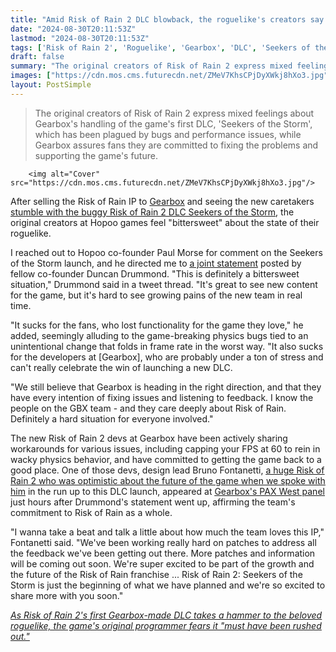 ```yaml
---
title: "Amid Risk of Rain 2 DLC blowback, the roguelike's creators say 'it sucks' for fans and the new devs at Gearbox, but those new devs say fixes are coming and this is 'just the beginning'"
date: "2024-08-30T20:11:53Z"
lastmod: "2024-08-30T20:11:53Z"
tags: ['Risk of Rain 2', 'Roguelike', 'Gearbox', 'DLC', 'Seekers of the Storm', 'Hopoo Games']
draft: false
summary: "The original creators of Risk of Rain 2 express mixed feelings about Gearbox's handling of the game's first DLC, 'Seekers of the Storm', which has been plagued by bugs and performance issues, while Gearbox assures fans they are committed to fixing the problems and supporting the game's future."
images: ["https://cdn.mos.cms.futurecdn.net/ZMeV7KhsCPjDyXWkj8hXo3.jpg"]
layout: PostSimple
---
```

> The original creators of Risk of Rain 2 express mixed feelings about Gearbox's handling of the game's first DLC, 'Seekers of the Storm', which has been plagued by bugs and performance issues, while Gearbox assures fans they are committed to fixing the problems and supporting the game's future.


        <img alt="Cover" src="https://cdn.mos.cms.futurecdn.net/ZMeV7KhsCPjDyXWkj8hXo3.jpg"/>
        
After selling the Risk of Rain IP to [Gearbox](https://www.gamesradar.com/tag/gearbox/) and seeing the new caretakers [<u>stumble with the buggy Risk of Rain 2 DLC Seekers of the Storm</u>](https://www.gamesradar.com/games/roguelike/and-you-thought-the-borderlands-movies-dollar90m-flop-was-harsh-gearbox-is-getting-eviscerated-for-botching-the-first-risk-of-rain-2-dlc-its-made-after-buying-the-ip/), the original creators at Hopoo games feel "bittersweet" about the state of their roguelike. 

I reached out to Hopoo co-founder Paul Morse for comment on the Seekers of the Storm launch, and he directed me to [<u>a joint statement</u>](https://x.com/the_hopoo/status/1829578207202603478) posted by fellow co-founder Duncan Drummond. "This is definitely a bittersweet situation," Drummond said in a tweet thread. "It's great to see new content for the game, but it's hard to see growing pains of the new team in real time. 

"It sucks for the fans, who lost functionality for the game they love," he added, seemingly alluding to the game-breaking physics bugs tied to an unintentional change that folds in frame rate in the worst way. "It also sucks for the developers at [Gearbox], who are probably under a ton of stress and can't really celebrate the win of launching a new DLC.

"We still believe that Gearbox is heading in the right direction, and that they have every intention of fixing issues and listening to feedback. I know the people on the GBX team - and they care deeply about Risk of Rain. Definitely a hard situation for everyone involved." 

The new Risk of Rain 2 devs at Gearbox have been actively sharing workarounds for various issues, including capping your FPS at 60 to rein in wacky physics behavior, and have committed to getting the game back to a good place. One of those devs, design lead Bruno Fontanetti, [<u>a huge Risk of Rain 2 who was optimistic about the future of the game when we spoke with him</u>](https://www.gamesradar.com/games/roguelike/risk-of-rain-2-lead-says-new-owner-gearbox-has-done-right-by-the-roguelike-icon-what-gearbox-has-allowed-us-to-do-and-create-has-been-incredibly-exciting-and-fun/) in the run up to this DLC launch, appeared at [<u>Gearbox's PAX West panel</u>](https://www.twitch.tv/videos/2238145538?&ab_channel=GearboxOfficial) just hours after Drummond's statement went up, affirming the team's commitment to Risk of Rain as a whole. 

"I wanna take a beat and talk a little about how much the team loves this IP," Fontanetti said. "We've been working really hard on patches to address all the feedback we've been getting out there. More patches and information will be coming out soon. We're super excited to be part of the growth and the future of the Risk of Rain franchise ... Risk of Rain 2: Seekers of the Storm is just the beginning of what we have planned and we're so excited to share more with you soon."

[<u><em>As Risk of Rain 2's first Gearbox-made DLC takes a hammer to the beloved roguelike, the game's original programmer fears it "must have been rushed out."</em></u>](https://www.gamesradar.com/games/roguelike/my-poor-baby-as-risk-of-rain-2s-first-gearbox-made-dlc-takes-a-hammer-to-the-beloved-roguelike-the-games-original-programmer-fears-it-must-have-been-rushed-out/)
        